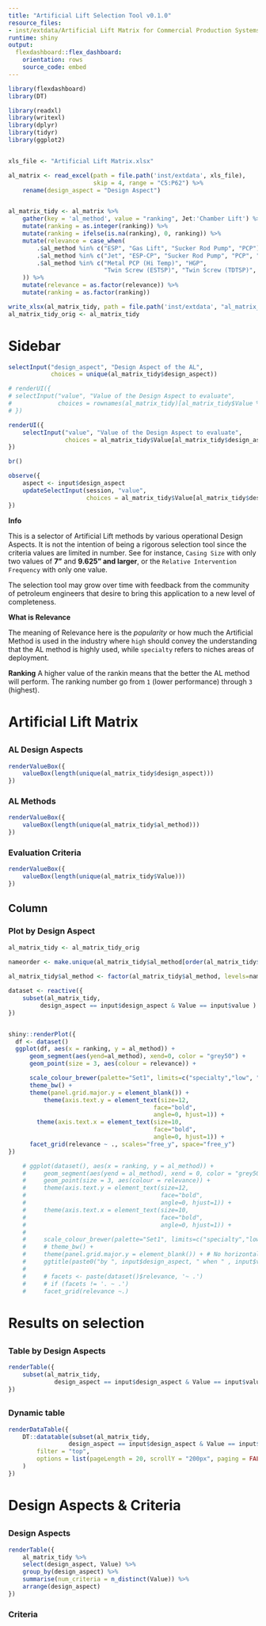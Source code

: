 ```yaml
---
title: "Artificial Lift Selection Tool v0.1.0"
resource_files:
- inst/extdata/Artificial Lift Matrix for Commercial Production Systems (CPS)14Aug062.xlsx
runtime: shiny
output:
  flexdashboard::flex_dashboard:
    orientation: rows
    source_code: embed
---
```


```r
library(flexdashboard)
library(DT)
```


```r
library(readxl)
library(writexl)
library(dplyr)
library(tidyr)
library(ggplot2)


xls_file <- "Artificial Lift Matrix.xlsx"

al_matrix <- read_excel(path = file.path('inst/extdata', xls_file), 
                        skip = 4, range = "C5:P62") %>% 
    rename(design_aspect = "Design Aspect")


al_matrix_tidy <- al_matrix %>% 
    gather(key = 'al_method', value = "ranking", Jet:'Chamber Lift') %>% 
    mutate(ranking = as.integer(ranking)) %>% 
    mutate(ranking = ifelse(is.na(ranking), 0, ranking)) %>% 
    mutate(relevance = case_when(
        .$al_method %in% c("ESP", "Gas Lift", "Sucker Rod Pump", "PCP") ~ "high",
        .$al_method %in% c("Jet", "ESP-CP", "Sucker Rod Pump", "PCP", "HSP") ~ "low",
        .$al_method %in% c("Metal PCP (Hi Temp)", "HGP", 
                           "Twin Screw (ESTSP)", "Twin Screw (TDTSP)", "Chamber Lift") ~ "specialty"
    )) %>% 
    mutate(relevance = as.factor(relevance)) %>% 
    mutate(ranking = as.factor(ranking))

write_xlsx(al_matrix_tidy, path = file.path('inst/extdata', "al_matrix_tidy.xlsx"))
al_matrix_tidy_orig <- al_matrix_tidy
```

# Sidebar {.sidebar data-width="350"}

```r
selectInput("design_aspect", "Design Aspect of the AL", 
            choices = unique(al_matrix_tidy$design_aspect))

# renderUI({
# selectInput("value", "Value of the Design Aspect to evaluate",
#             choices = rownames(al_matrix_tidy)[al_matrix_tidy$Value %in% input$design_aspect])
# })

renderUI({
    selectInput("value", "Value of the Design Aspect to evaluate",
                choices = al_matrix_tidy$Value[al_matrix_tidy$design_aspect == levels(al_matrix_tidy$design_aspect)[1]])
})

br()

observe({
    aspect <- input$design_aspect
    updateSelectInput(session, "value", 
                      choices = al_matrix_tidy$Value[al_matrix_tidy$design_aspect == aspect])
})    
```


**Info**

This is a selector of Artificial Lift methods by various operational Design Aspects. It is not the intention of being a rigorous selection tool since the criteria values are limited in number. See for instance, `Casing Size` with only two values of **7"** and **9.625" and larger**, or the `Relative Intervention Frequency` with only one value.

The selection tool may grow over time with feedback from the community of petroleum engineers that desire to bring this application to a new level of completeness.

**What is Relevance**

The meaning of Relevance here is the *popularity* or how much the Artificial Method is used in the industry where `high` should convey the understanding that the AL method is highly used, while `specialty` refers to niches areas of deployment.

**Ranking**
A higher value of the rankin means that the better the AL method will perform. The ranking number go from `1` (lower performance) through `3` (highest).



# Artificial Lift Matrix

## 

### AL Design Aspects {.value-box}

```r
renderValueBox({
    valueBox(length(unique(al_matrix_tidy$design_aspect)))
})
```

### AL Methods {.value-box}

```r
renderValueBox({
    valueBox(length(unique(al_matrix_tidy$al_method)))
})
```

### Evaluation Criteria  {.value-box}

```r
renderValueBox({
    valueBox(length(unique(al_matrix_tidy$Value)))
})
```

## Column

### Plot by Design Aspect

```r

al_matrix_tidy <- al_matrix_tidy_orig

nameorder <- make.unique(al_matrix_tidy$al_method[order(al_matrix_tidy$relevance, al_matrix_tidy$ranking)])
    
al_matrix_tidy$al_method <- factor(al_matrix_tidy$al_method, levels=nameorder)

dataset <- reactive({
    subset(al_matrix_tidy, 
         design_aspect == input$design_aspect & Value == input$value )    
})


shiny::renderPlot({
  df <- dataset()
  ggplot(df, aes(x = ranking, y = al_method)) +
      geom_segment(aes(yend=al_method), xend=0, color = "grey50") +
      geom_point(size = 3, aes(colour = relevance)) +

      scale_colour_brewer(palette="Set1", limits=c("specialty","low", "high")) +
      theme_bw() +
      theme(panel.grid.major.y = element_blank()) + 
          theme(axis.text.y = element_text(size=12, 
                                         face="bold",
                                         angle=0, hjust=1)) +
        theme(axis.text.x = element_text(size=10, 
                                         face="bold",
                                         angle=0, hjust=1)) +
      facet_grid(relevance ~ ., scales="free_y", space="free_y")
})
```


```r
    # ggplot(dataset(), aes(x = ranking, y = al_method)) +
    #     geom_segment(aes(yend = al_method), xend = 0, color = "grey50") +
    #     geom_point(size = 3, aes(colour = relevance)) +
    #     theme(axis.text.y = element_text(size=12, 
    #                                      face="bold",
    #                                      angle=0, hjust=1)) +
    #     theme(axis.text.x = element_text(size=10, 
    #                                      face="bold",
    #                                      angle=0, hjust=1)) +
    # 
    #     scale_colour_brewer(palette="Set1", limits=c("specialty","low", "high")) +
    #     # theme_bw() +
    #     theme(panel.grid.major.y = element_blank()) + # No horizontal grid lines 
    #     ggtitle(paste0("by ", input$design_aspect, " when " , input$value)) +
    # 
    #     # facets <- paste(dataset()$relevance, '~ .')
    #     # if (facets != '. ~ .')
    #     facet_grid(relevance ~.)
```


# Results on selection

##  {data-orientation=rows}

### Table by Design Aspects

```r
renderTable({
    subset(al_matrix_tidy, 
             design_aspect == input$design_aspect & Value == input$value )
})
```

##  {data-orientation=rows}

### Dynamic table

```r
renderDataTable({
    DT::datatable(subset(al_matrix_tidy, 
                 design_aspect == input$design_aspect & Value == input$value ),
        filter = "top",
        options = list(pageLength = 20, scrollY = "200px", paging = FALSE)
    )
})    
```

# Design Aspects & Criteria

##

### Design Aspects

```r
renderTable({
    al_matrix_tidy %>% 
    select(design_aspect, Value) %>% 
    group_by(design_aspect) %>% 
    summarise(num_criteria = n_distinct(Value)) %>% 
    arrange(design_aspect)
})
```


### Criteria

```r

```


